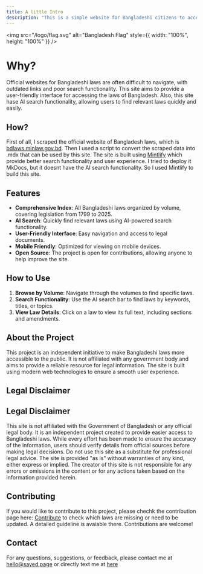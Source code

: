 ```yaml
---
title: A little Intro
description: "This is a simple website for Bangladeshi citizens to access the laws of Bangladesh. It contains all Bangladeshi laws organized by volume, covering legislation from 1799 to 2025. Each volume represents a chronological collection of acts, ordinances, and regulations enacted during specific periods."
---
```


<img
  src="/logo/flag.svg"
  alt="Bangladesh Flag"
  style={{ width: "100%", height: "100%" }}
/>
<Card title="মাতৃভূমি অথবা মৃত্যু"> </Card>

# Why?

Official websites for Bangladeshi laws are often difficult to navigate, with outdated links and poor search functionality. This site aims to provide a user-friendly interface for accessing the laws of Bangladesh. Also, this site hase AI search functionality, allowing users to find relevant laws quickly and easily.

## How?

First of all, I scraped the official website of Bangladesh laws, which is [bdlaws.minlaw.gov.bd](http://bdlaws.minlaw.gov.bd/). Then I used a script to convert the scraped data into .mdx that can be used by this site. The site is built using [Mintlify](https://Mintlify.com/) which provide better search functionality and user experience. I tried to deploy it MkDocs, but it doesnt have the AI search functionality. So I used Mintlify to build this site.

## Features

- **Comprehensive Index**: All Bangladeshi laws organized by volume, covering legislation from 1799 to 2025.
- **AI Search**: Quickly find relevant laws using AI-powered search functionality.
- **User-Friendly Interface**: Easy navigation and access to legal documents.
- **Mobile Friendly**: Optimized for viewing on mobile devices.
- **Open Source**: The project is open for contributions, allowing anyone to help improve the site.

## How to Use

1. **Browse by Volume**: Navigate through the volumes to find specific laws.
2. **Search Functionality**: Use the AI search bar to find laws by keywords, titles, or topics.
3. **View Law Details**: Click on a law to view its full text, including sections and amendments.

## About the Project

This project is an independent initiative to make Bangladeshi laws more accessible to the public. It is not affiliated with any government body and aims to provide a reliable resource for legal information. The site is built using modern web technologies to ensure a smooth user experience.

## Legal Disclaimer

## Legal Disclaimer

This site is not affiliated with the Government of Bangladesh or any official legal body. It is an independent project created to provide easier access to Bangladeshi laws. While every effort has been made to ensure the accuracy of the information, users should verify details from official sources before making legal decisions. Do not use this site as a substitute for professional legal advice. The site is provided "as is" without warranties of any kind, either express or implied. The creator of this site is not responsible for any errors or omissions in the content or for any actions taken based on the information provided herein.

## Contributing

If you would like to contribute to this project, please chechk the contribution page here: [Contribute](/contribute/) to check which laws are missing or need to be updated. A detailed guideline is avaiable there. Contributions are welcome!

## Contact

For any questions, suggestions, or feedback, please contact me at [hello@sayed.page](mailto:hello@sayed.page) or directly text me at [here](https://sayed.page/signal)
